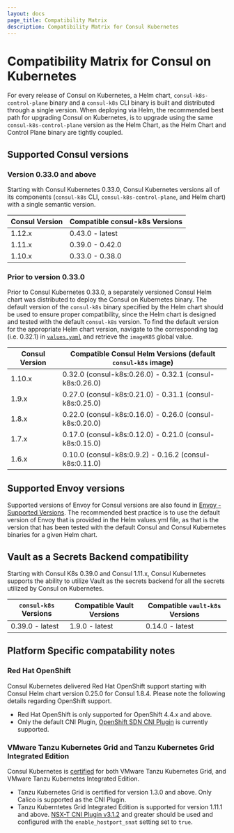 ```yaml
---
layout: docs
page_title: Compatibility Matrix
description: Compatibility Matrix for Consul Kubernetes
---
```


# Compatibility Matrix for Consul on Kubernetes

For every release of Consul on Kubernetes, a Helm chart, `consul-k8s-control-plane` binary and a `consul-k8s` CLI binary is built and distributed through a single version. When deploying via Helm, the recommended best path for upgrading Consul on Kubernetes, is to upgrade using the same `consul-k8s-control-plane` version as the Helm Chart, as the Helm Chart and Control Plane binary are tightly coupled.

## Supported Consul versions

### Version 0.33.0 and above

Starting with Consul Kubernetes 0.33.0, Consul Kubernetes versions all of its components (`consul-k8s` CLI, `consul-k8s-control-plane`, and Helm chart) with a single semantic version.

| Consul Version | Compatible consul-k8s Versions  |
| -------------- | ------------------------------- |
| 1.12.x         | 0.43.0 - latest                 |
| 1.11.x         | 0.39.0 - 0.42.0                 |
| 1.10.x         | 0.33.0 - 0.38.0                 |

### Prior to version 0.33.0

Prior to Consul Kubernetes 0.33.0, a separately versioned Consul Helm chart was distributed to deploy the Consul on Kubernetes binary. The default version of the `consul-k8s` binary specified by the Helm chart should be used to ensure proper compatibility, since the Helm chart is designed and tested with the default `consul-k8s` version. To find the default version for the appropriate Helm chart version, navigate to the corresponding tag (i.e. 0.32.1) in [`values.yaml`](https://github.com/hashicorp/consul-helm/blob/v0.32.1/values.yaml) and retrieve the `imageK8S` global value.

| Consul Version | Compatible Consul Helm Versions (default `consul-k8s` image) |
| -------------- | -----------------------------------------------------------|
| 1.10.x         | 0.32.0 (consul-k8s:0.26.0) - 0.32.1 (consul-k8s:0.26.0)    |
| 1.9.x          | 0.27.0 (consul-k8s:0.21.0) - 0.31.1 (consul-k8s:0.25.0)    |
| 1.8.x          | 0.22.0 (consul-k8s:0.16.0) - 0.26.0 (consul-k8s:0.20.0)    |
| 1.7.x          | 0.17.0 (consul-k8s:0.12.0) - 0.21.0 (consul-k8s:0.15.0)    |
| 1.6.x          | 0.10.0 (consul-k8s:0.9.2) - 0.16.2 (consul-k8s:0.11.0)     |

## Supported Envoy versions

Supported versions of Envoy for Consul versions are also found in [Envoy - Supported Versions](/docs/connect/proxies/envoy#supported-versions). The recommended best practice is to use the default version of Envoy that is provided in the Helm values.yml file, as that is the version that has been tested with the default Consul and Consul Kubernetes binaries for a given Helm chart.

## Vault as a Secrets Backend compatibility

Starting with Consul K8s 0.39.0 and Consul 1.11.x, Consul Kubernetes supports the ability to utilize Vault as the secrets backend for all the secrets utilized by Consul on Kubernetes.

| `consul-k8s` Versions    | Compatible Vault Versions | Compatible `vault-k8s` Versions |
| ------------------------ | --------------------------| ----------------------------- |
| 0.39.0 - latest          | 1.9.0 - latest            | 0.14.0 - latest               |

## Platform Specific compatability notes

### Red Hat OpenShift 

Consul Kubernetes delivered Red Hat OpenShift support starting with Consul Helm chart version 0.25.0 for Consul 1.8.4. Please note the following details regarding OpenShift support.

- Red Hat OpenShift is only supported for OpenShift 4.4.x and above.
- Only the default CNI Plugin, [OpenShift SDN CNI Plugin](https://docs.openshift.com/container-platform/4.9/networking/openshift_sdn/about-openshift-sdn.html) is currently supported.

### VMware Tanzu Kubernetes Grid and Tanzu Kubernetes Grid Integrated Edition

Consul Kubernetes is [certified](https://marketplace.cloud.vmware.com/services/details/hashicorp-consul-1?slug=true) for both VMware Tanzu Kubernetes Grid, and VMware Tanzu Kubernetes Integrated Edition.

- Tanzu Kubernetes Grid is certified for version 1.3.0 and above. Only Calico is supported as the CNI Plugin.
- Tanzu Kuberntetes Grid Integrated Edition is supported for version 1.11.1 and above. [NSX-T CNI Plugin v3.1.2](https://docs.vmware.com/en/VMware-NSX-T-Data-Center/3.1/rn/NSX-Container-Plugin-312-Release-Notes.html) and greater should be used and configured with the `enable_hostport_snat` setting set to `true`. 


